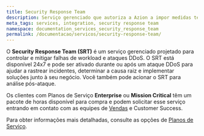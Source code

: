 ```yaml
---
title: Security Response Team
description: Serviço gerenciado que autoriza a Azion a impor medidas técnicas disponíveis na plataforma da Azion para controlar ou mitigar ataques DDoS, mesmo que tais medidas possam resultar em uma degradação do desempenho.
meta_tags: services, integration, security response team
namespace: documentation_services_security_response_team
permalink: /documentacao/servicos/security-response-team/
---
```


O **Security Response Team (SRT)** é um serviço gerenciado projetado para controlar e mitigar falhas de workload e ataques DDoS. O SRT está disponível 24x7 e pode ser ativado durante ou após um ataque DDoS para ajudar a rastrear incidentes, determinar a causa raiz e implementar soluções junto à seu negócio. Você também pode acionar o SRT para análise pós-ataque.

Os clientes com Planos de Serviço **Enterprise** ou **Mission Critical** têm um pacote de horas disponível para compra e podem solicitar esse serviço entrando em contato com as equipes de [Vendas](https://www.azion.com/pt-br/contate-vendas/) e Customer Success.

Para obter informações mais detalhadas, consulte as opções de [Planos de Serviço](https://www.azion.com/pt-br/precos/#planos).
